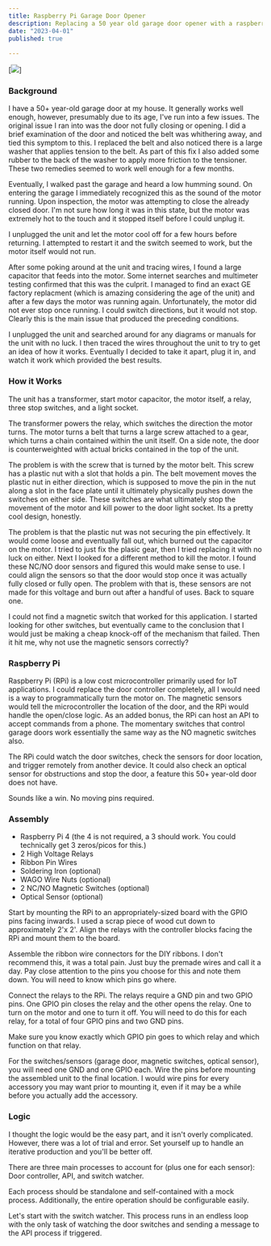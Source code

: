 ```yaml
---
title: Raspberry Pi Garage Door Opener
description: Replacing a 50 year old garage door opener with a raspberry pi
date: "2023-04-01"
published: true
  
---
```


[![](/images/coming-soon.gif)]

### Background
I have a 50+ year-old garage door at my house.
It generally works well enough, however, presumably due to its age, I've run into a few issues.
The original issue I ran into was the door not fully closing or opening.
I did a brief examination of the door and noticed the belt was whithering away, and tied this symptom to this.
I replaced the belt and also noticed there is a large washer that applies tension to the belt.
As part of this fix I also added some rubber to the back of the washer to apply more friction to the tensioner.
These two remedies seemed to work well enough for a few months.

Eventually, I walked past the garage and heard a low humming sound.
On entering the garage I immediately recognized this as the sound of the motor running.
Upon inspection, the motor was attempting to close the already closed door.
I'm not sure how long it was in this state, but the motor was extremely hot to the touch and it stopped itself before I could unplug it.

I unplugged the unit and let the motor cool off for a few hours before returning.
I attempted to restart it and the switch seemed to work, but the motor itself would not run.

After some poking around at the unit and tracing wires, I found a large capacitor that feeds into the motor.
Some internet searches and multimeter testing confirmed that this was the culprit.
I managed to find an exact GE factory replacment (which is amazing considering the age of the unit) and after a few days the motor was running again.
Unfortunately, the motor did not ever stop once running. I could switch directions, but it would not stop.
Clearly this is the main issue that produced the preceding conditions.

I unplugged the unit and searched around for any diagrams or manuals for the unit with no luck.
I then traced the wires throughout the unit to try to get an idea of how it works.
Eventually I decided to take it apart, plug it in, and watch it work which provided the best results.

### How it Works

The unit has a transformer, start motor capacitor, the motor itself, a relay, three stop switches, and a light socket.

The transformer powers the relay, which switches the direction the motor turns.
The motor turns a belt that turns a large screw attached to a gear, which turns a chain contained within the unit itself.
On a side note, the door is counterweighted with actual bricks contained in the top of the unit.

The problem is with the screw that is turned by the motor belt. This screw has a plastic nut with a slot that holds a pin.
The belt movement moves the plastic nut in either direction, which is supposed to move the pin in the nut along a slot in the face plate until it ultimately physically pushes down the switches on either side.
These switches are what ultimately stop the movement of the motor and kill power to the door light socket.
Its a pretty cool design, honestly.

The problem is that the plastic nut was not securing the pin effectively. It would come loose and eventually fall out, which burned out the capacitor on the motor.
I tried to just fix the plasic gear, then I tried replacing it with no luck on either.
Next I looked for a different method to kill the motor. I found these NC/NO door sensors and figured this would make sense to use.
I could align the sensors so that the door would stop once it was actually fully closed or fully open.
The problem with that is, these sensors are not made for this voltage and burn out after a handful of uses.
Back to square one.

I could not find a magnetic switch that worked for this application. I started looking for other switches, but eventually came to the conclusion that I would just be making a cheap knock-off of the mechanism that failed.
Then it hit me, why not use the magnetic sensors correctly?

### Raspberry Pi

Raspberry Pi (RPi) is a low cost microcontroller primarily used for IoT applications.
I could replace the door controller completely, all I would need is a way to programmatically turn the motor on.
The magnetic sensors would tell the microcontroller the location of the door, and the RPi would handle the open/close logic.
As an added bonus, the RPi can host an API to accept commands from a phone. The momentary switches that control garage doors work essentially the same way as the NO magnetic switches also.

The RPi could watch the door switches, check the sensors for door location, and trigger remotely from another device.
It could also check an optical sensor for obstructions and stop the door, a feature this 50+ year-old door does not have.

Sounds like a win. No moving pins required.

### Assembly

- Raspberry Pi 4 (the 4 is not required, a 3 should work. You could technically get 3 zeros/picos for this.)
- 2 High Voltage Relays
- Ribbon Pin Wires
- Soldering Iron (optional)
- WAGO Wire Nuts (optional)
- 2 NC/NO Magnetic Switches (optional)
- Optical Sensor (optional)

Start by mounting the RPi to an appropriately-sized board with the GPIO pins facing inwards. I used a scrap piece of wood cut down to approximately 2'x 2'.
Align the relays with the controller blocks facing the RPi and mount them to the board.

Assemble the ribbon wire connectors for the DIY ribbons. I don't recommend this, it was a total pain. Just buy the premade wires and call it a day.
Pay close attention to the pins you choose for this and note them down. You will need to know which pins go where.

Connect the relays to the RPi. The relays require a GND pin and two GPIO pins. One GPIO pin closes the relay and the other opens the relay.
One to turn on the motor and one to turn it off. You will need to do this for each relay, for a total of four GPIO pins and two GND pins.

Make sure you know exactly which GPIO pin goes to which relay and which function on that relay.

For the switches/sensors (garage door, magnetic switches, optical sensor), you will need one GND and one GPIO each.
Wire the pins before mounting the assembled unit to the final location. I would wire pins for every accessory you may want prior to mounting it, even if it may be a while before you actually add the accessory.

### Logic

I thought the logic would be the easy part, and it isn't overly complicated.
However, there was a lot of trial and error. Set yourself up to handle an iterative production and you'll be better off.

There are three main processes to account for (plus one for each sensor): Door controller, API, and switch watcher.

Each process should be standalone and self-contained with a mock process.
Additionally, the entire operation should be configurable easily.

Let's start with the switch watcher. This process runs in an endless loop with the only task of watching the door switches and sending a message to the API process if triggered.
